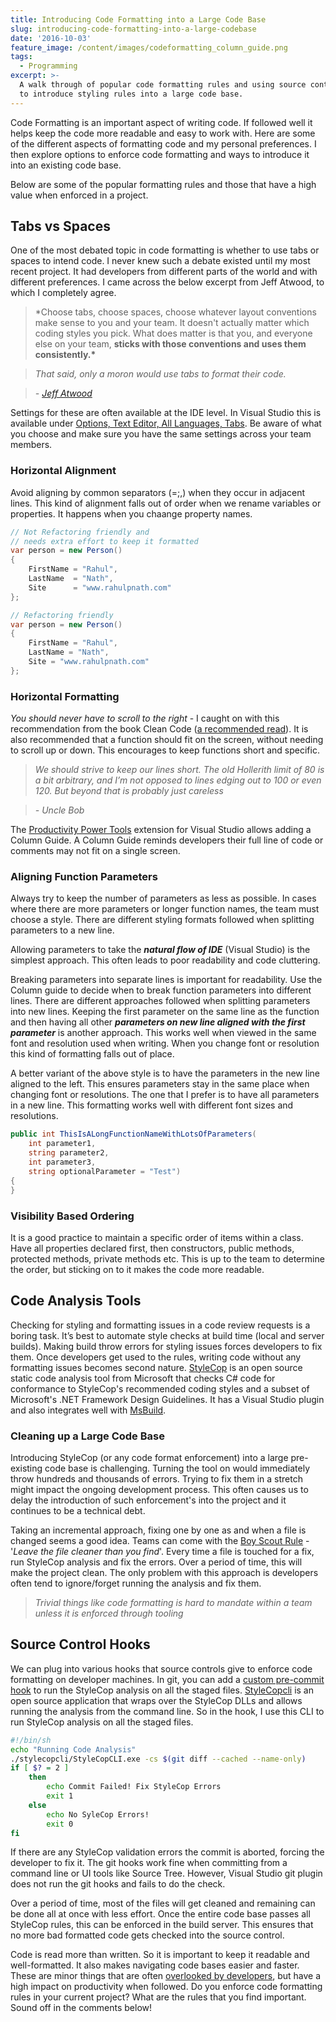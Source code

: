 ```yaml
---
title: Introducing Code Formatting into a Large Code Base
slug: introducing-code-formatting-into-a-large-codebase
date: '2016-10-03'
feature_image: /content/images/codeformatting_column_guide.png
tags:
  - Programming
excerpt: >-
  A walk through of popular code formatting rules and using source control hooks
  to introduce styling rules into a large code base.
---
```

Code Formatting is an important aspect of writing code. If followed well it helps keep the code more readable and easy to work with. Here are some of the different aspects of formatting code and my personal preferences. I then explore options to enforce code formatting and ways to introduce it into an existing code base.

Below are some of the popular formatting rules and those that have a high value when enforced in a project.

## **Tabs vs Spaces**

One of the most debated topic in code formatting is whether to use tabs or spaces to intend code. I never knew such a debate existed until my most recent project. It had developers from different parts of the world and with different preferences. I came across the below excerpt from Jeff Atwood, to which I completely agree.

> \*Choose tabs, choose spaces, choose whatever layout conventions make sense to you and your team. It doesn't actually matter which coding styles you pick. What does matter is that you, and everyone else on your team, **sticks with those conventions and uses them consistently.\***

> _That said, only a moron would use tabs to format their code._

> _\- [Jeff Atwood](https://blog.codinghorror.com/death-to-the-space-infidels/)_

Settings for these are often available at the IDE level. In Visual Studio this is available under [Options, Text Editor, All Languages, Tabs](https://msdn.microsoft.com/en-us/library/7sffa753.aspx). Be aware of what you choose and make sure you have the same settings across your team members.

### **Horizontal Alignment**

Avoid aligning by common separators (=;,) when they occur in adjacent lines. This kind of alignment falls out of order when we rename variables or properties. It happens when you chaange property names.

```csharp
// Not Refactoring friendly and
// needs extra effort to keep it formatted
var person = new Person()
{
    FirstName = "Rahul",
    LastName  = "Nath",
    Site      = "www.rahulpnath.com"
};

```
```csharp
// Refactoring friendly
var person = new Person()
{
    FirstName = "Rahul",
    LastName = "Nath",
    Site = "www.rahulpnath.com"
};

```

### **Horizontal Formatting**

_You should never have to scroll to the right_ - I caught on with this recommendation from the book Clean Code ([a recommended read](/blog/language-agnostic-books-for-every-developer-2/)). It is also recommended that a function should fit on the screen, without needing to scroll up or down. This encourages to keep functions short and specific.

> _We should strive to keep our lines short. The old Hollerith limit of 80 is a bit arbitrary, and I’m not opposed to lines edging out to 100 or even 120. But beyond that is probably just careless_

> _\- Uncle Bob_

The [Productivity Power Tools](https://visualstudiogallery.msdn.microsoft.com/d0d33361-18e2-46c0-8ff2-4adea1e34fef) extension for Visual Studio allows adding a Column Guide. A Column Guide reminds developers their full line of code or comments may not fit on a single screen.

<ImageCard src="/content/images/codeformatting_column_guide.png" alt="Code Formatting Maximum Width Column Guide in Visual Studio using Power Tools" />

### **Aligning Function Parameters**

Always try to keep the number of parameters as less as possible. In cases where there are more parameters or longer function names, the team must choose a style. There are different styling formats followed when splitting parameters to a new line.

Allowing parameters to take the **_natural flow of IDE_** (Visual Studio) is the simplest approach. This often leads to poor readability and code cluttering.

<ImageCard src="/content/images/codeformatting_functionparameters_naturalflowide.png" alt="Function Parameters taking natural flow of IDE" />

Breaking parameters into separate lines is important for readability. Use the Column guide to decide when to break function parameters into different lines. There are different approaches followed when splitting parameters into new lines. Keeping the first parameter on the same line as the function and then having all other **_parameters on new line aligned with the first parameter_** is another approach. This works well when viewed in the same font and resolution used when writing. When you change font or resolution this kind of formatting falls out of place.

<ImageCard src="/content/images/codeformatting_functionparameters_alignzoom.png" alt="Function Parameters on new line aligned with first parameter" />

A better variant of the above style is to have the parameters in the new line aligned to the left. This ensures parameters stay in the same place when changing font or resolutions. The one that I prefer is to have all parameters in a new line. This formatting works well with different font sizes and resolutions.

```csharp
public int ThisIsALongFunctionNameWithLotsOfParameters(
    int parameter1,
    string parameter2,
    int parameter3,
    string optionalParameter = "Test")
{
}

```

### **Visibility Based Ordering**

It is a good practice to maintain a specific order of items within a class. Have all properties declared first, then constructors, public methods, protected methods, private methods etc. This is up to the team to determine the order, but sticking on to it makes the code more readable.

## Code Analysis Tools

Checking for styling and formatting issues in a code review requests is a boring task. It’s best to automate style checks at build time (local and server builds). Making build throw errors for styling issues forces developers to fix them. Once developers get used to the rules, writing code without any formatting issues becomes second nature. [StyleCop](https://stylecop.codeplex.com) is an open source static code analysis tool from Microsoft that checks C# code for conformance to StyleCop's recommended coding styles and a subset of Microsoft's .NET Framework Design Guidelines. It has a Visual Studio plugin and also integrates well with [MsBuild](https://stylecop.codeplex.com/wikipage?title=Setting%20Up%20StyleCop%20MSBuild%20Integration).

### **Cleaning up a Large Code Base**

Introducing StyleCop (or any code format enforcement) into a large pre-existing code base is challenging. Turning the tool on would immediately throw hundreds and thousands of errors. Trying to fix them in a stretch might impact the ongoing development process. This often causes us to delay the introduction of such enforcement's into the project and it continues to be a technical debt.

Taking an incremental approach, fixing one by one as and when a file is changed seems a good idea. Teams can come with the [Boy Scout Rule](http://programmer.97things.oreilly.com/wiki/index.php/The_Boy_Scout_Rule) - '_Leave the file cleaner than you find_'. Every time a file is touched for a fix, run StyleCop analysis and fix the errors. Over a period of time, this will make the project clean. The only problem with this approach is developers often tend to ignore/forget running the analysis and fix them.

> _Trivial things like code formatting is hard to mandate within a team unless it is enforced through tooling_

## Source Control Hooks

We can plug into various hooks that source controls give to enforce code formatting on developer machines. In git, you can add a [custom pre-commit hook](https://git-scm.com/book/en/v2/Customizing-Git-Git-Hooks) to run the StyleCop analysis on all the staged files. [StyleCopcli](https://github.com/bbadjari/stylecopcli) is an open source application that wraps over the StyleCop DLLs and allows running the analysis from the command line. So in the hook, I use this CLI to run StyleCop analysis on all the staged files.

```bash
#!/bin/sh
echo "Running Code Analysis"
./stylecopcli/StyleCopCLI.exe -cs $(git diff --cached --name-only)
if [ $? = 2 ]
    then
        echo Commit Failed! Fix StyleCop Errors
        exit 1
    else
        echo No SyleCop Errors!
        exit 0
fi

```

If there are any StyleCop validation errors the commit is aborted, forcing the developer to fix it. The git hooks work fine when committing from a command line or UI tools like Source Tree. However, Visual Studio git plugin does not run the git hooks and fails to do the check.

<ImageCard src="/content/images/code_formatting_git_hook_console.png" alt="StyleCop git hook failing commit in console" /><ImageCard src="/content/images/code_formatting_git_hook_sourcetree.png" alt="StyleCop git hook failing commit in Source Tree" />

Over a period of time, most of the files will get cleaned and remaining can be done all at once with less effort. Once the entire code base passes all StyleCop rules, this can be enforced in the build server. This ensures that no more bad formatted code gets checked into the source control.

Code is read more than written. So it is important to keep it readable and well-formatted. It also makes navigating code bases easier and faster. These are minor things that are often [overlooked by developers](https://vimeo.com/97329157), but have a high impact on productivity when followed. Do you enforce code formatting rules in your current project? What are the rules that you find important. Sound off in the comments below!
